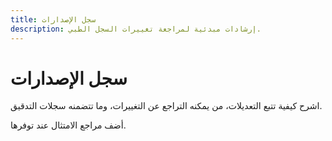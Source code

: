 ```yaml
---
title: سجل الإصدارات
description: إرشادات مبدئية لمراجعة تغييرات السجل الطبي.
---
```


# سجل الإصدارات

اشرح كيفية تتبع التعديلات، من يمكنه التراجع عن التغييرات، وما تتضمنه سجلات التدقيق.

أضف مراجع الامتثال عند توفرها.
